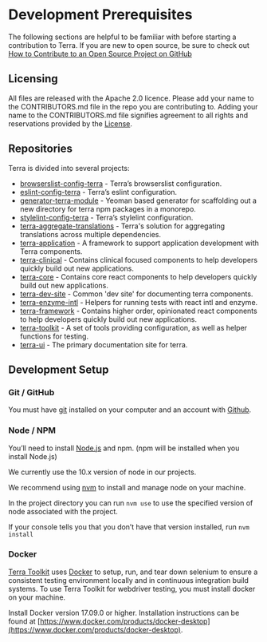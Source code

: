 
# Development Prerequisites

The following sections are helpful to be familiar with before starting a contribution to Terra. If you are new to open source, be sure to check out [How to Contribute to an Open Source Project on GitHub](https://egghead.io/courses/how-to-contribute-to-an-open-source-project-on-github)

<div className="tui-illustration-grid">
<div className="tui-illustration-grid-col">

## Licensing

All files are released with the Apache 2.0 licence.
Please add your name to the CONTRIBUTORS.md file in the repo you are contributing to. Adding your name to the CONTRIBUTORS.md file signifies agreement to all rights and reservations provided by the [License](https://github.com/cerner/terra-ui/blob/master/LICENSE).

</div>
<div className="tui-illustration-grid-col tui-illustration-grid-col-illustration">
<ProgrammerIcon/>
</div>
</div>

## Repositories

Terra is divided into several projects:
- [browserslist-config-terra](https://github.com/cerner/browserslist-config-terra) - Terra’s browserslist configuration.
- [eslint-config-terra](https://github.com/cerner/eslint-config-terra) - Terra’s eslint configuration.
- [generator-terra-module](https://github.com/cerner/generator-terra-module) - Yeoman based generator for scaffolding out a new directory for terra npm packages in a monorepo.
- [stylelint-config-terra](https://github.com/cerner/stylelint-config-terra) - Terra’s stylelint configuration.
- [terra-aggregate-translations](https://github.com/cerner/terra-aggregate-translations) - Terra's solution for aggregating translations across multiple dependencies.
- [terra-application](https://github.com/cerner/terra-application) - A framework to support application development with Terra components.
- [terra-clinical](https://github.com/cerner/terra-clinical) - Contains clinical focused components to help developers quickly build out new applications.
- [terra-core](https://github.com/cerner/terra-core) -  Contains core react components to help developers quickly build out new applications.
- [terra-dev-site](https://github.com/cerner/terra-dev-site) - Common 'dev site' for documenting terra components.
- [terra-enzyme-intl](https://github.com/cerner/terra-enzyme-intl) - Helpers for running tests with react intl and enzyme.
- [terra-framework](https://github.com/cerner/terra-framework) - Contains higher order, opinionated react components to help developers quickly build out new applications.
- [terra-toolkit](https://github.com/cerner/terra-toolkit-boneyard) - A set of tools providing configuration, as well as helper functions for testing.
- [terra-ui](https://github.com/cerner/terra-ui) - The primary documentation site for terra.

## Development Setup

### Git / GitHub

You must have [git](https://help.github.com/articles/set-up-git/) installed on your computer and an account with [Github](https://github.com/).

### Node / NPM

You’ll need to install [Node.js](https://nodejs.org/) and npm. (npm will be installed when you install Node.js)

We currently use the 10.x version of node in our projects.

We recommend using [nvm](https://github.com/creationix/nvm) to install and manage node on your machine.

In the project directory you can run `nvm use` to use the specified version of node associated with the project.

If your console tells you that you don’t have that version installed, run `nvm install`

### Docker

[Terra Toolkit](https://github.com/cerner/terra-toolkit-boneyard) uses [Docker](https://www.docker.com/) to setup, run, and tear down selenium to ensure a consistent testing environment locally and in continuous integration build systems. To use Terra Toolkit for webdriver testing, you must install docker on your machine.

Install Docker version 17.09.0 or higher. Installation instructions can be found at [https://www.docker.com/products/docker-desktop](https://www.docker.com/products/docker-desktop).

